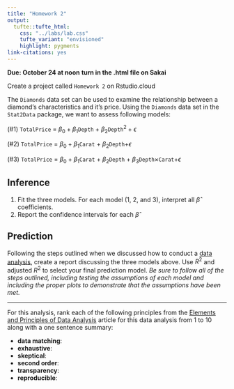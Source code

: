 ```yaml
---
title: "Homework 2"
output: 
  tufte::tufte_html:
    css: "../labs/lab.css"
    tufte_variant: "envisioned"
    highlight: pygments
link-citations: yes
---
```


**Due: October 24 at noon**
**turn in the .html file on Sakai**

Create a project called `Homework 2` on Rstudio.cloud

The `Diamonds` data set can be used to examine the relationship between a diamond's characteristics and it's price. Using the `Diamonds` data set in the `Stat2Data` package, we want to assess following models:

(#1) `TotalPrice` = $\beta_0 + \beta_1$`Depth` + $\beta_2$`Depth`$^2 + \epsilon$

(#2) `TotalPrice` = $\beta_0 + \beta_1$`Carat` + $\beta_2$`Depth`$+ \epsilon$

(#3) `TotalPrice` = $\beta_0 + \beta_1$`Carat` + $\beta_2$`Depth` + $\beta_3$`Depth`$\times$`Carat`$+ \epsilon$

## Inference

1. Fit the three models. For each model (1, 2, and 3), interpret all $\hat\beta$ coefficients.  
2. Report the confidence intervals for each $\hat\beta$

## Prediction

Following the steps outlined when we discussed how to conduct a [data analysis](https://sta-212-f19.lucymcgowan.com/reading/reading-data-analysis.html), create a report discussing the three models above. Use $R^2$ and adjusted $R^2$ to select your final prediction model. _Be sure to follow all of the steps outlined, including testing the assumptions of each model and including the proper plots to demonstrate that the assumptions have been met._


---

For this analysis, rank each of the following principles from the [Elements and Principles of Data Analysis](https://arxiv.org/pdf/1903.07639.pdf) article for this data analysis from 1 to 10 along with a one sentence summary:

- **data matching**: 
- **exhaustive**: 
- **skeptical**:
- **second order**:
- **transparency**:
- **reproducible**: